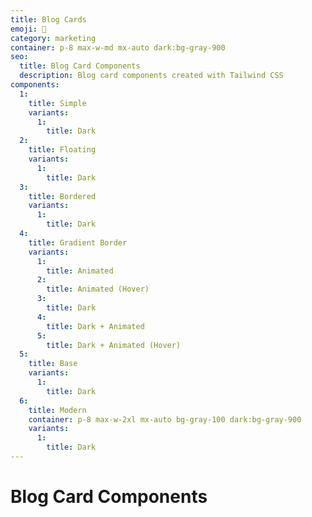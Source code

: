 ```yaml
---
title: Blog Cards
emoji: 📰
category: marketing
container: p-8 max-w-md mx-auto dark:bg-gray-900
seo:
  title: Blog Card Components
  description: Blog card components created with Tailwind CSS
components:
  1:
    title: Simple
    variants:
      1:
        title: Dark
  2:
    title: Floating
    variants:
      1:
        title: Dark
  3:
    title: Bordered
    variants:
      1:
        title: Dark
  4:
    title: Gradient Border
    variants:
      1:
        title: Animated
      2:
        title: Animated (Hover)
      3:
        title: Dark
      4:
        title: Dark + Animated
      5:
        title: Dark + Animated (Hover)
  5:
    title: Base
    variants:
      1:
        title: Dark
  6:
    title: Modern
    container: p-8 max-w-2xl mx-auto bg-gray-100 dark:bg-gray-900
    variants:
      1:
        title: Dark
---
```


# Blog Card Components

<List
  componentsData={componentsArray}
  componentContainer={componentContainer}
/>
